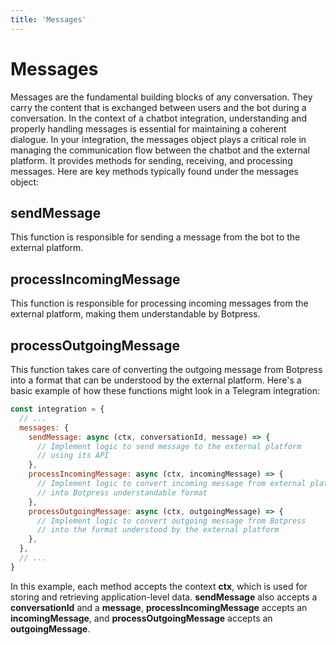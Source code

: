 ```yaml
---
title: 'Messages'
---
```


# Messages

Messages are the fundamental building blocks of any conversation. They carry the content that is exchanged between users and the bot during a conversation. In the context of a chatbot integration, understanding and properly handling messages is essential for maintaining a coherent dialogue.
In your integration, the messages object plays a critical role in managing the communication flow between the chatbot and the external platform. It provides methods for sending, receiving, and processing messages.
Here are key methods typically found under the messages object:

## sendMessage

This function is responsible for sending a message from the bot to the external platform.

## processIncomingMessage

This function is responsible for processing incoming messages from the external platform, making them understandable by Botpress.

## processOutgoingMessage

This function takes care of converting the outgoing message from Botpress into a format that can be understood by the external platform.
Here's a basic example of how these functions might look in a Telegram integration:

```javascript
const integration = {
  // ...
  messages: {
    sendMessage: async (ctx, conversationId, message) => {
      // Implement logic to send message to the external platform
      // using its API
    },
    processIncomingMessage: async (ctx, incomingMessage) => {
      // Implement logic to convert incoming message from external platform
      // into Botpress understandable format
    },
    processOutgoingMessage: async (ctx, outgoingMessage) => {
      // Implement logic to convert outgoing message from Botpress
      // into the format understood by the external platform
    },
  },
  // ...
}
```

In this example, each method accepts the context **ctx**, which is used for storing and retrieving application-level data. **sendMessage** also accepts a **conversationId** and a **message**, **processIncomingMessage** accepts an **incomingMessage**, and **processOutgoingMessage** accepts an **outgoingMessage**.
